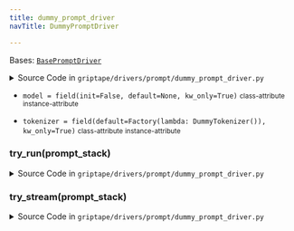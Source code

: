 ```yaml
---
title: dummy_prompt_driver
navTitle: DummyPromptDriver

---
```


<span id="griptape.drivers.prompt.dummy_prompt_driver.DummyPromptDriver"></span>

Bases:
 [`BasePromptDriver`](./#griptape.drivers.prompt.BasePromptDriver "BasePromptDriver (griptape.drivers.prompt.BasePromptDriver)")

<details><summary>Source Code in <code>griptape&#47;drivers&#47;prompt&#47;dummy_prompt_driver.py</code></summary>

```python
@define
class DummyPromptDriver(BasePromptDriver):
    model: None = field(init=False, default=None, kw_only=True)
    tokenizer: DummyTokenizer = field(default=Factory(lambda: DummyTokenizer()), kw_only=True)

    @observable
    def try_run(self, prompt_stack: PromptStack) -> Message:
        raise DummyError(__class__.__name__, "try_run")

    @observable
    def try_stream(self, prompt_stack: PromptStack) -> Iterator[DeltaMessage]:
        raise DummyError(__class__.__name__, "try_stream")
```

</details>

-   `model = field(init=False, default=None, kw_only=True)` <small>class-attribute</small> <small>instance-attribute</small>  <span id="griptape.drivers.prompt.dummy_prompt_driver.DummyPromptDriver.model"></span> 

-   `tokenizer = field(default=Factory(lambda: DummyTokenizer()), kw_only=True)` <small>class-attribute</small> <small>instance-attribute</small>  <span id="griptape.drivers.prompt.dummy_prompt_driver.DummyPromptDriver.tokenizer"></span> 

<span id="griptape.drivers.prompt.dummy_prompt_driver.DummyPromptDriver.try_run"></span>

### try_run(prompt_stack)

<details><summary>Source Code in <code>griptape&#47;drivers&#47;prompt&#47;dummy_prompt_driver.py</code></summary>

```python
@observable
def try_run(self, prompt_stack: PromptStack) -> Message:
    raise DummyError(__class__.__name__, "try_run")
```

</details>

<span id="griptape.drivers.prompt.dummy_prompt_driver.DummyPromptDriver.try_stream"></span>

### try_stream(prompt_stack)

<details><summary>Source Code in <code>griptape&#47;drivers&#47;prompt&#47;dummy_prompt_driver.py</code></summary>

```python
@observable
def try_stream(self, prompt_stack: PromptStack) -> Iterator[DeltaMessage]:
    raise DummyError(__class__.__name__, "try_stream")
```

</details>
